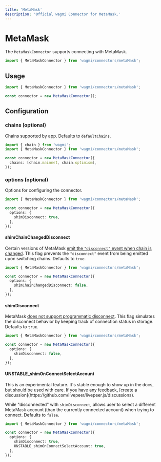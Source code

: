 ```yaml
---
title: 'MetaMask'
description: 'Official wagmi Connector for MetaMask.'
---
```



# MetaMask

The `MetaMaskConnector` supports connecting with MetaMask.

```ts
import { MetaMaskConnector } from 'wagmi/connectors/metaMask';
```

## Usage

```ts
import { MetaMaskConnector } from 'wagmi/connectors/metaMask';

const connector = new MetaMaskConnector();
```

## Configuration

### chains (optional)

Chains supported by app. Defaults to `defaultChains`.

```ts {5}
import { chain } from 'wagmi';
import { MetaMaskConnector } from 'wagmi/connectors/metaMask';

const connector = new MetaMaskConnector({
  chains: [chain.mainnet, chain.optimism],
});
```

### options (optional)

Options for configuring the connector.

```ts {4-6}
import { MetaMaskConnector } from 'wagmi/connectors/metaMask';

const connector = new MetaMaskConnector({
  options: {
    shimDisconnect: true,
  },
});
```

#### shimChainChangedDisconnect

Certain versions of MetaMask [emit the `"disconnect"` event when chain is changed](https://github.com/MetaMask/metamask-extension/issues/13375#issuecomment-1027663334). This flag prevents the `"disconnect"` event from being emitted upon switching chains. Defaults to `true`.

```ts {5}
import { MetaMaskConnector } from 'wagmi/connectors/metaMask';

const connector = new MetaMaskConnector({
  options: {
    shimChainChangedDisconnect: false,
  },
});
```

#### shimDisconnect

MetaMask [does not support programmatic disconnect](https://github.com/MetaMask/metamask-extension/issues/10353). This flag simulates the disconnect behavior by keeping track of connection status in storage. Defaults to `true`.

```ts {5}
import { MetaMaskConnector } from 'wagmi/connectors/metaMask';

const connector = new MetaMaskConnector({
  options: {
    shimDisconnect: false,
  },
});
```

#### UNSTABLE_shimOnConnectSelectAccount

<Callout emoji="🚧">
  This is an experimental feature. It's stable enough to show up in the docs,
  but should be used with care. If you have any feedback, [create a
  discussion](https://github.com/livepeer/livepeer.js/discussions).
</Callout>

While "disconnected" with `shimDisconnect`, allows user to select a different MetaMask account (than the currently connected account) when trying to connect. Defaults to `false`.

```ts {6}
import { MetaMaskConnector } from 'wagmi/connectors/metaMask';

const connector = new MetaMaskConnector({
  options: {
    shimDisconnect: true,
    UNSTABLE_shimOnConnectSelectAccount: true,
  },
});
```
